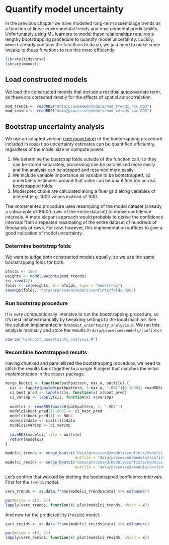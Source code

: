 # Quantify model uncertainty

In the previous chapter we have modelled long-term assemblage trends as a function of linear environmental trends and environmental predictability. Unfortunately using ML learners to model these relationships requires a lengthy bootstrapping procedure to quantify model uncertainty. Luckily, `mboost` already contains the functions to do so, we just need to make some tweaks to these functions to run this more efficiently.

```r
library(tidyverse)
library(mboost)
```

## Load constructed models

We load the constructed models that include a residual autocovariate term, as these are corrected mostly for the effects of spatial autocorrelation.

```r
mod_trends <- readRDS("data/processed/models/mod_trends_rac.RDS")
mod_resids <- readRDS("data/processed/models/mod_resids_rac.RDS")
```

## Bootstrap uncertainty analysis

We use an adapted version [(see more here)](https://barthoekstra.github.io/fireworks/09.Quantifying-model-uncertainty.html) of the bootstrapping procedure included in `mboost` so uncertainty estimates can be quantified efficiently, regardless of the model size or compute power.

1. We determine the bootstrap folds outside of the function call, so they can be stored separately, processing can be parallelised more easily and the analysis can be stopped and resumed more easily.
1. We include variable importance as variable to be bootstrapped, so uncertainty estimates around that value can be quantified too across bootstrapped folds.
1. Model predictions are calculated along a finer grid along variables of interest (e.g. 1000 values instead of 100).

The implemented procedure uses resampling of the model dataset (already a subsample of 10000 rows of the entire dataset) to derive confidence intervals. A more elegant approach would probably to derive the confidence intervals from a repeated resampling of the entire dataset of hundreds of thousands of rows. For now, however, this implementation suffices to give a good indication of model uncertainty.

### Determine bootstrap folds

We want to judge both constructed models equally, so we use the same bootstrapping folds for both.

```r
bfolds <- 1000
weights <- model.weights(mod_trends)
set.seed(42)
folds <- cv(weights, B = bfolds, type = "bootstrap")
saveRDS(folds, "data/processed/models/confints/folds.RDS")
```

### Run bootstrap procedure

It is very computationally intensive to run the bootstrapping procedure, so it's best initiated manually by tweaking settings to the local machine. See the solution implemented in `R/mboost_uncertainty_analysis.R`. We run this analysis manually and store the results in `data/processed/models/confints/`.

```r
source("R/mboost_uncertainty_analysis.R")
```

### Recombine bootstrapped results

Having chunked and parallellized the bootstrapping procedure, we need to stitch the results back together to a single R object that matches the initial implementation in the `mboost` package.

```r
merge_bootci <- function(pathpattern, max_n, outfile) {
  cis <- lapply(paste0(pathpattern, 1:max_n, ".RDS")[2:1000], readRDS)
  ci_boot_pred <- lapply(cis, function(x) x$boot_pred)
  ci_varimp <- lapply(cis, function(x) x$varimp)
  
  modelci <- readRDS(paste0(pathpattern, 1, ".RDS"))
  modelci$boot_pred[2:1000] <- ci_boot_pred
  modelci$boot_pred[1] <- NULL
  modelci$data <- cis[[1]]$data
  modelci$varimp <- ci_varimp
  
  saveRDS(modelci, file = outfile)
  return(modelci)
}

modelci_trends <- merge_bootci("data/processed/models/confints/modelci_trends_rac_", max_n = 1000,
                               outfile = "data/processed/models/confints/modelci_trends.RDS")
modelci_resids <- merge_bootci("data/processed/models/confints/modelci_resids_rac_", max_n = 1000,
                               outfile = "data/processed/models/confints/modelci_resids.RDS")
```

Let's confirm that worked by plotting the bootstrapped confidence intervals. First for the `trends` model.

```r
vars_trends <- as.data.frame(modelci_trends$data) %>% colnames()

par(mfrow = c(2, 3))
lapply(vars_trends, function(x) plot(modelci_trends, which = x))
```
And now for the predictability (`resids`) model.

```r
vars_resids <- as.data.frame(modelci_resids$data) %>% colnames()

par(mfrow = c(2, 3))
lapply(vars_resids, function(x) plot(modelci_resids, which = x))
```
